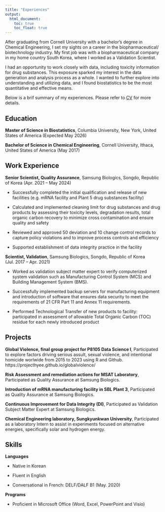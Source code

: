 ```yaml
---
title: "Experiences"
output: 
  html_document:
    toc: true
    toc_float: true
---
```



After graduating from Cornell University with a bachelor’s degree in Chemical Engineering, I set my sights on a career in the biopharmaceutical/ biotechnology industry. My first job was with a biopharmaceutical company in my home country South Korea, where I worked as a Validation Scientist. 

I had an opportunity to work closely with data, including toxicity information for drug substances. This exposure sparked my interest in the data generation and analysis process as a whole. I wanted to further explore into understanding and utilizing data, and I found biostatistics to be the most quantitative and effective means. 

Below is a brif summary of my experiences. Please refer to [CV](soomin_you_resume_github.pdf) for more details. 


## Education 

**Master of Science in Biostatistics**, Columbia University, New York, United States of America (Expected May 2026)

**Bachelor of Science in Chemical Engineering**, Cornell University, Ithaca, United States of America (May 2017)



## Work Experience 

**Senior Scientist, Quality Assurance**, Samsung Biologics, Songdo, Republic of Korea (Apr. 2021 – May 2024)

- Successfully completed the initial qualification and release of new facilities (e.g. mRNA facility and Plant 5 drug substances facility) 

- Calculated and implemented cleaning limit for drug substances and drug products by assessing their toxicity levels, degradation results, total organic carbon recovery to minimize cross contamination and ensure quality and safety 

- Reviewed and approved 50 deviation and 10 change control records to capture policy violations and to improve process controls and efficiency

- Supported establishment of data integrity practice in the facility  

**Scientist, Validation**, Samsung Biologics, Songdo, Republic of Korea (Jul. 2017 – Apr. 2021)

- Worked as validation subject matter expert to verify computerized system validation such as Manufacturing Control System (MCS) and Building Management System (BMS).

- Successfully implemented backup servers for manufacturing equipment and introduction of software that ensures data security to meet the requirements of 21 CFR Part 11 and Annex 11 requirements.

- Performed Technological Transfer of new products to facility: participated in assessment of allowable Total Organic Carbon (TOC) residue for each newly introduced product


## Projects 

**Global Violence, final group project for P8105 Data Science I**, Participated to explore factors driving serious assult, sexual violence, and intentional homicide worlwide from 2015 to 2023 using R and Github. https://projecthyee.github.io/globalviolence/

**Risk Assessment and remediation actions for MSAT Laboratory**, Participated as Quality Assurance at Samsung Biologics.

**Introduction of mRNA manufacturing facility in SBL Plant 3**, Participated as Quality Assurance at Samsung Biologics.

**Continuous Improvement for Data Integrity (DI)**, Participated as Validation Subject Matter Expert at Samsung Biologics.

**Chemical Engineering laboratory, Sungkyunkwan University**, Participated as a laboratory Intern to assist in experiments focused on alternative energies, specifically solar and hydrogen energy.



## Skills 

**Languages** 

- Native in Korean

-	Fluent in English 

-	Conversational in French: DELF/DALF B1 (May. 2020)

**Programs**

-	Proficient in Microsoft Office (Word, Excel, PowerPoint and Visio) 

